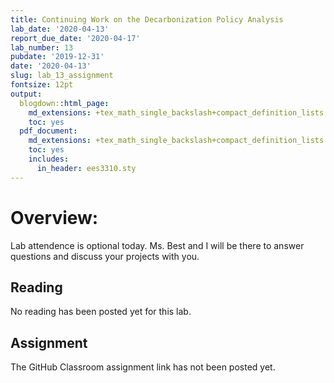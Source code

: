 ```yaml
---
title: Continuing Work on the Decarbonization Policy Analysis
lab_date: '2020-04-13'
report_due_date: '2020-04-17'
lab_number: 13
pubdate: '2019-12-31'
date: '2020-04-13'
slug: lab_13_assignment
fontsize: 12pt
output:
  blogdown::html_page:
    md_extensions: +tex_math_single_backslash+compact_definition_lists
    toc: yes
  pdf_document:
    md_extensions: +tex_math_single_backslash+compact_definition_lists
    toc: yes
    includes:
      in_header: ees3310.sty
---
```

# Overview:

Lab attendence is optional today. Ms. Best and I will be there to answer questions and discuss your projects with you.

## Reading

No reading has been posted yet for this lab.

## Assignment

The GitHub Classroom assignment link has not been posted yet.
